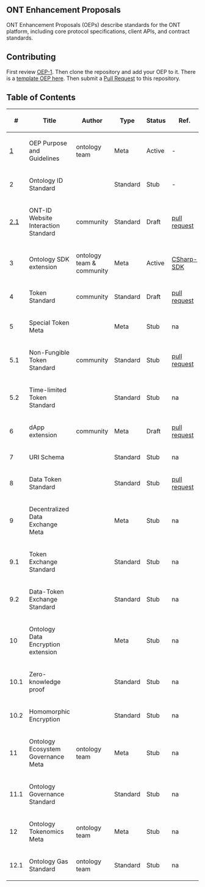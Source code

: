 ==ONT Enhancement Proposals==

ONT Enhancement Proposals (OEPs) describe standards for the ONT platform, including core protocol specifications, client APIs, and contract standards.

==Contributing==

First review [[OEP-1.mediawiki|OEP-1]]. Then clone the repository and add your OEP to it. There is a [[OEP-X.mediawiki|template OEP here]]. Then submit a [https://github.com/ontio/OEPs/pulls Pull Request] to this repository.

==Table of Contents==

{| class="wikitable sortable" style="width: auto; text-align: center; font-size: smaller; table-layout: fixed;"
!<nowiki>#</nowiki>
!Title
!Author
!Type
!Status
!Ref.
|-
| [[OEP-1.mediawiki|1]]
| OEP Purpose and Guidelines
| ontology team
| Meta
| Active
| -
|-
| 2
| Ontology ID Standard
| 
| Standard
| Stub
| -
|-
| [[OEP-2/OEP-2.1.mediawiki|2.1]]
| ONT-ID Website Interaction Standard
| community
| Standard
| Draft
| [https://github.com/ontio/OEPs/pull/9 pull request]
|-
| 3
| Ontology SDK extension
| ontology team & community
| Meta
| Active
| [[OEP-3/OEP-CSharp-SDK.mediawiki|CSharp-SDK]]
|-
| 4
| Token Standard
| community
| Standard
| Draft
| [https://github.com/ontio/OEPs/pull/7 pull request]
|-
| 5
| Special Token Meta
| 
| Meta
| Stub
| na
|-
| 5.1
| Non-Fungible Token Standard
| community
| Standard
| Stub
| [https://github.com/ontio/OEPs/pull/10 pull request]
|-
| 5.2
| Time-limited Token Standard
| 
| Standard
| Stub
| na
|-
| 6
| dApp extension
| community
| Meta
| Draft
| [https://github.com/ontio/OEPs/pull/8 pull request]
|-
| 7
| URI Schema
| 
| Standard
| Stub
| na
|-
| 8
| Data Token Standard
| 
| Standard
| Stub
| [https://github.com/ontio/OEPs/pull/11 pull request]
|-
| 9
| Decentralized Data Exchange Meta
| 
| Meta
| Stub
| na
|-
| 9.1
| Token Exchange Standard
| 
| Standard
| Stub
| na
|-
| 9.2
| Data-Token Exchange Standard
| 
| Standard
| Stub
| na
|-
| 10
| Ontology Data Encryption extension
| 
| Meta
| Stub
| na
|-
| 10.1
| Zero-knowledge proof
| 
| Standard
| Stub
| na
|-
| 10.2
| Homomorphic Encryption
| 
| Standard
| Stub
| na
|-
| 11
| Ontology Ecosystem Governance Meta
| ontology team
| Meta
| Stub
| na
|-
| 11.1
| Ontology Governance Standard
| 
| Standard
| Stub
| na
|-
| 12
| Ontology Tokenomics Meta
| ontology team
| Meta
| Stub
| na
|-
| 12.1
| Ontology Gas Standard
| ontology team
| Standard
| Stub
| na
|}
